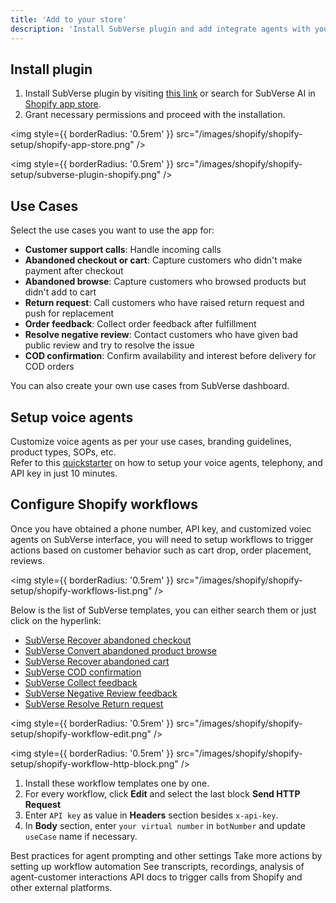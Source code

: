```yaml
---
title: 'Add to your store'
description: 'Install SubVerse plugin and add integrate agents with your shopify store'
---
```



## Install plugin
1. Install SubVerse plugin by visiting [this link](https://apps.shopify.com/) or search for SubVerse AI in [Shopify app store](https://apps.shopify.com/).
2. Grant necessary permissions and proceed with the installation.

<img
  style={{ borderRadius: '0.5rem' }}
  src="/images/shopify/shopify-setup/shopify-app-store.png"
/>

<img
  style={{ borderRadius: '0.5rem' }}
  src="/images/shopify/shopify-setup/subverse-plugin-shopify.png"
/>

## Use Cases
Select the use cases you want to use the app for:
- **Customer support calls**: Handle incoming calls
- **Abandoned checkout or cart**: Capture customers who didn't make payment after checkout
- **Abandoned browse**: Capture customers who browsed products but didn't add to cart
- **Return request**: Call customers who have raised return request and push for replacement
- **Order feedback**: Collect order feedback after fulfillment
- **Resolve negative review**: Contact customers who have given bad public review and try to resolve the issue
- **COD confirmation**: Confirm availability and interest before delivery for COD orders

You can also create your own use cases from SubVerse dashboard.

## Setup voice agents
Customize voice agents as per your use cases, branding guidelines, product types, SOPs, etc.  
Refer to this [quickstarter](/shopify/subverse-setup) on how to setup your voice agents, telephony, and API key in just 10 minutes.

## Configure Shopify workflows
Once you have obtained a phone number, API key, and customized voiec agents on SubVerse interface, you will need to setup workflows to trigger actions based on customer behavior such as cart drop, order placement, reviews.

<img
  style={{ borderRadius: '0.5rem' }}
  src="/images/shopify/shopify-setup/shopify-workflows-list.png"
/>

Below is the list of SubVerse templates, you can either search them or just click on the hyperlink:
- [SubVerse Recover abandoned checkout](https://admin.shopify.com/store/voicebottest/apps/flow/editor/templates/)
- [SubVerse Convert abandoned product browse](https://admin.shopify.com/store/voicebottest/apps/flow/editor/templates/)
- [SubVerse Recover abandoned cart](https://admin.shopify.com/store/voicebottest/apps/flow/editor/templates/)
- [SubVerse COD confirmation](https://admin.shopify.com/store/voicebottest/apps/flow/editor/templates/)
- [SubVerse Collect feedback](https://admin.shopify.com/store/voicebottest/apps/flow/editor/templates/)
- [SubVerse Negative Review feedback](https://admin.shopify.com/store/voicebottest/apps/flow/editor/templates/)
- [SubVerse Resolve Return request](https://admin.shopify.com/store/voicebottest/apps/flow/editor/templates/)

<img
  style={{ borderRadius: '0.5rem' }}
  src="/images/shopify/shopify-setup/shopify-workflow-edit.png"
/>

<img
  style={{ borderRadius: '0.5rem' }}
  src="/images/shopify/shopify-setup/shopify-workflow-http-block.png"
/>

1. Install these workflow templates one by one.
2. For every workflow, click **Edit** and select the last block **Send HTTP Request**
3. Enter `API key` as value in **Headers** section besides `x-api-key`.
4. In **Body** section, enter `your virtual number` in `botNumber` and update `useCase` name if necessary.

<CardGroup cols={2}>
  <Card
    title="Agent Configuration"
    icon="palette"
    href="/voice-agents/prompting"
  >
    Best practices for agent prompting and other settings
  </Card>
  <Card
    title="Workflow"
    icon="stars"
    href="/workflow/quickstart"
  >
    Take more actions by setting up workflow automation
  </Card>
  <Card
    title="Monitor Performance"
    icon="code"
    href="/monitor/dashboard"
  >
    See transcripts, recordings, analysis of agent-customer interactions
  </Card>
  <Card
    title="API Docs"
    icon="screwdriver-wrench"
    href="/api-reference"
  >
    API docs to trigger calls from Shopify and other external platforms.
  </Card>
</CardGroup>

